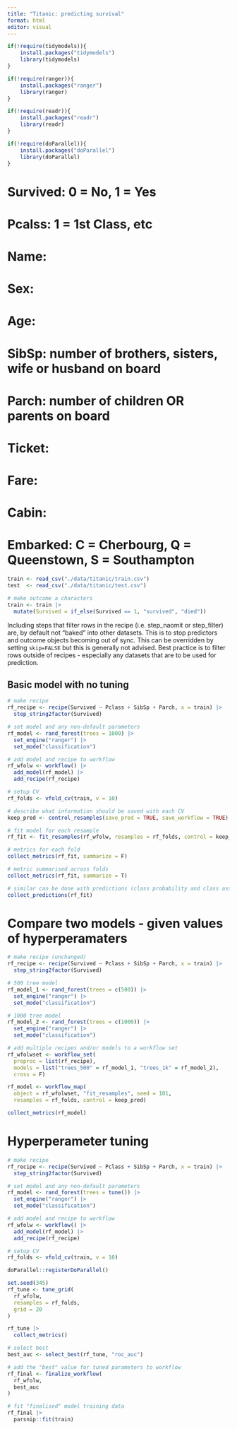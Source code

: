 ```yaml
---
title: "Titanic: predicting survival"
format: html
editor: visual
---
```


```r
if(!require(tidymodels)){
    install.packages("tidymodels")
    library(tidymodels)
}

if(!require(ranger)){
    install.packages("ranger")
    library(ranger)
}

if(!require(readr)){
    install.packages("readr")
    library(readr)
}

if(!require(doParallel)){
    install.packages("doParallel")
    library(doParallel)
}
```

# Survived: 0 = No, 1 = Yes

# Pcalss: 1 = 1st Class, etc

# Name:

# Sex:

# Age:

# SibSp: number of brothers, sisters, wife or husband on board

# Parch: number of children OR parents on board

# Ticket:

# Fare:

# Cabin:

# Embarked: C = Cherbourg, Q = Queenstown, S = Southampton

```r
train <- read_csv("./data/titanic/train.csv")
test  <- read_csv("./data/titanic/test.csv")

# make outcome a characters 
train <- train |>
  mutate(Survived = if_else(Survived == 1, "survived", "died"))
```

Including steps that filter rows in the recipe (i.e. step_naomit or step_filter) are, by default not "baked" into other datasets. This is to stop predictors and outcome objects becoming out of sync. This can be overridden by setting `skip=FALSE` but this is generally not advised. Best practice is to filter rows outside of recipes - especially any datasets that are to be used for prediction.

## Basic model with no tuning

```r
# make recipe 
rf_recipe <- recipe(Survived ~ Pclass + SibSp + Parch, x = train) |>
  step_string2factor(Survived)

# set model and any non-default parameters
rf_model <- rand_forest(trees = 1000) |>
  set_engine("ranger") |>
  set_mode("classification")

# add model and recipe to workflow
rf_wfolw <- workflow() |>
  add_model(rf_model) |>
  add_recipe(rf_recipe)

# setup CV
rf_folds <- vfold_cv(train, v = 10)

# describe what information should be saved with each CV
keep_pred <- control_resamples(save_pred = TRUE, save_workflow = TRUE)

# fit model for each resample
rf_fit <- fit_resamples(rf_wfolw, resamples = rf_folds, control = keep_pred)

# metrics for each fold
collect_metrics(rf_fit, summarize = F)

# metric summarised across folds
collect_metrics(rf_fit, summarize = T)

# similar can be done with predictions (class probability and class assignment)
collect_predictions(rf_fit)
```

# Compare two models - given values of hyperperamaters

```r
# make recipe (unchanged) 
rf_recipe <- recipe(Survived ~ Pclass + SibSp + Parch, x = train) |>
  step_string2factor(Survived)

# 500 tree model
rf_model_1 <- rand_forest(trees = c(500)) |>
  set_engine("ranger") |>
  set_mode("classification")

# 1000 tree model
rf_model_2 <- rand_forest(trees = c(1000)) |>
  set_engine("ranger") |>
  set_mode("classification")

# add multiple recipes and/or models to a workflow set
rf_wfolwset <- workflow_set(
  preproc = list(rf_recipe), 
  models = list("trees_500" = rf_model_1, "trees_1k" = rf_model_2),
  cross = F)

rf_model <- workflow_map(
  object = rf_wfolwset, "fit_resamples", seed = 101, 
  resamples = rf_folds, control = keep_pred)

collect_metrics(rf_model)
```

# Hyperperameter tuning

```r
# make recipe 
rf_recipe <- recipe(Survived ~ Pclass + SibSp + Parch, x = train) |>
  step_string2factor(Survived)

# set model and any non-default parameters
rf_model <- rand_forest(trees = tune()) |>
  set_engine("ranger") |>
  set_mode("classification")

# add model and recipe to workflow
rf_wfolw <- workflow() |>
  add_model(rf_model) |>
  add_recipe(rf_recipe)

# setup CV
rf_folds <- vfold_cv(train, v = 10)

doParallel::registerDoParallel()

set.seed(345)
rf_tune <- tune_grid(
  rf_wfolw,
  resamples = rf_folds,
  grid = 20
)

rf_tune |>
  collect_metrics()

# select best
best_auc <- select_best(rf_tune, "roc_auc")

# add the "best" value for tuned parameters to workflow
rf_final <- finalize_workflow(
  rf_wfolw,
  best_auc
)

# fit "finalised" model training data
rf_final |>
  parsnip::fit(train)
```


